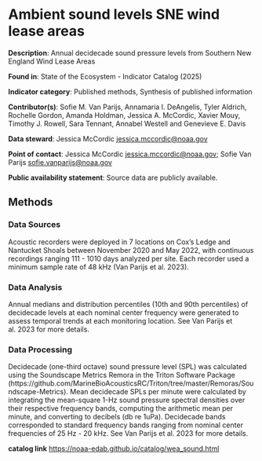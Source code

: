 # Ambient sound levels SNE wind lease areas {#wea_sound}

**Description**: Annual decidecade sound pressure levels from Southern New England Wind Lease Areas

**Found in**: State of the Ecosystem - Indicator Catalog (2025) 

**Indicator category**: Published methods, Synthesis of published information

**Contributor(s)**: Sofie M. Van Parijs, Annamaria I. DeAngelis, Tyler Aldrich, Rochelle Gordon, Amanda Holdman, Jessica A. McCordic, Xavier Mouy, Timothy J. Rowell, Sara Tennant, Annabel Westell and Genevieve E. Davis
  
**Data steward**: Jessica McCordic <jessica.mccordic@noaa.gov>
  
**Point of contact**: Jessica McCordic <jessica.mccordic@noaa.gov>; Sofie Van Parijs <sofie.vanparijs@noaa.gov>
  
**Public availability statement**: Source data are publicly available.

## Methods

### Data Sources

Acoustic recorders were deployed in 7 locations on Cox’s Ledge and Nantucket Shoals between November 2020 and May 2022, with continuous recordings ranging 111 - 1010 days analyzed per site. Each recorder used a minimum sample rate of 48 kHz (Van Parijs et al. 2023). 

### Data Analysis

Annual medians and distribution percentiles (10th and 90th percentiles) of decidecade levels at each nominal center frequency were generated to assess temporal trends at each monitoring location. See Van Parijs et al. 2023 for more details.

### Data Processing 

Decidecade (one-third octave) sound pressure level (SPL) was calculated using the Soundscape Metrics Remora in the Triton Software Package (https://github.com/MarineBioAcousticsRC/Triton/tree/master/Remoras/Soundscape-Metrics). Mean decidecade SPLs per minute were calculated by integrating the mean-square 1-Hz sound pressure spectral densities over their respective frequency bands, computing the arithmetic mean per minute, and converting to decibels (db re 1uPa). Decidecade bands corresponded to standard frequency bands ranging from nominal center frequencies of 25 Hz - 20 kHz. See Van Parijs et al. 2023 for more details.

**catalog link**
<https://noaa-edab.github.io/catalog/wea_sound.html>